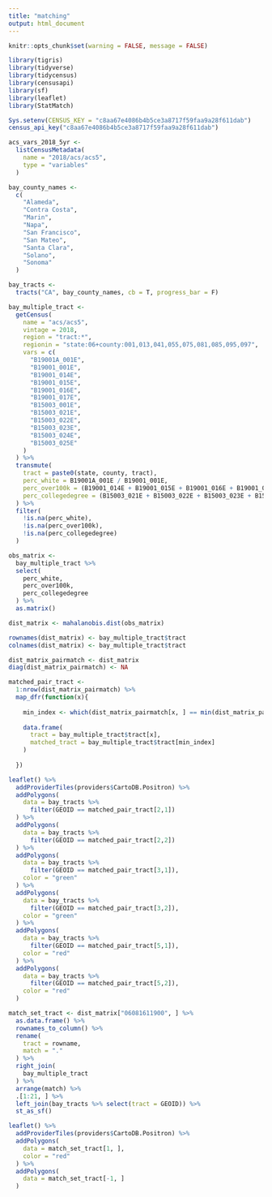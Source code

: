 ```yaml
---
title: "matching"
output: html_document
---
```

```r
knitr::opts_chunk$set(warning = FALSE, message = FALSE)
```
```r
library(tigris)
library(tidyverse)
library(tidycensus)
library(censusapi)
library(sf)
library(leaflet)
library(StatMatch)

Sys.setenv(CENSUS_KEY = "c8aa67e4086b4b5ce3a8717f59faa9a28f611dab")
census_api_key("c8aa67e4086b4b5ce3a8717f59faa9a28f611dab")
```
```r
acs_vars_2018_5yr <-
  listCensusMetadata(
    name = "2018/acs/acs5",
    type = "variables"
  )

bay_county_names <-
  c(
    "Alameda",
    "Contra Costa",
    "Marin",
    "Napa",
    "San Francisco",
    "San Mateo",
    "Santa Clara",
    "Solano",
    "Sonoma"
  )

bay_tracts <-
  tracts("CA", bay_county_names, cb = T, progress_bar = F)

bay_multiple_tract <- 
  getCensus(
    name = "acs/acs5",
    vintage = 2018,
    region = "tract:*",
    regionin = "state:06+county:001,013,041,055,075,081,085,095,097",
    vars = c(
      "B19001A_001E",
      "B19001_001E",
      "B19001_014E",
      "B19001_015E",
      "B19001_016E",
      "B19001_017E",
      "B15003_001E",
      "B15003_021E",
      "B15003_022E",
      "B15003_023E",
      "B15003_024E",
      "B15003_025E"
    )
  ) %>% 
  transmute(
    tract = paste0(state, county, tract),
    perc_white = B19001A_001E / B19001_001E,
    perc_over100k = (B19001_014E + B19001_015E + B19001_016E + B19001_017E) / B19001_001E,
    perc_collegedegree = (B15003_021E + B15003_022E + B15003_023E + B15003_024E + B15003_025E) / B15003_001E
  ) %>% 
  filter(
    !is.na(perc_white), 
    !is.na(perc_over100k),
    !is.na(perc_collegedegree)
  )
```
```r
obs_matrix <-
  bay_multiple_tract %>% 
  select(
    perc_white, 
    perc_over100k,
    perc_collegedegree
  ) %>% 
  as.matrix()
```
```r
dist_matrix <- mahalanobis.dist(obs_matrix)

rownames(dist_matrix) <- bay_multiple_tract$tract
colnames(dist_matrix) <- bay_multiple_tract$tract
```
```r
dist_matrix_pairmatch <- dist_matrix
diag(dist_matrix_pairmatch) <- NA

matched_pair_tract <-
  1:nrow(dist_matrix_pairmatch) %>% 
  map_dfr(function(x){
    
    min_index <- which(dist_matrix_pairmatch[x, ] == min(dist_matrix_pairmatch[x, ], na.rm = T))
    
    data.frame(
      tract = bay_multiple_tract$tract[x],
      matched_tract = bay_multiple_tract$tract[min_index]
    )
    
  })
```
```r
leaflet() %>% 
  addProviderTiles(providers$CartoDB.Positron) %>% 
  addPolygons(
    data = bay_tracts %>% 
      filter(GEOID == matched_pair_tract[2,1])
  ) %>% 
  addPolygons(
    data = bay_tracts %>% 
      filter(GEOID == matched_pair_tract[2,2])
  ) %>% 
  addPolygons(
    data = bay_tracts %>% 
      filter(GEOID == matched_pair_tract[3,1]),
    color = "green"
  ) %>% 
  addPolygons(
    data = bay_tracts %>% 
      filter(GEOID == matched_pair_tract[3,2]),
    color = "green"
  ) %>% 
  addPolygons(
    data = bay_tracts %>% 
      filter(GEOID == matched_pair_tract[5,1]),
    color = "red"
  ) %>% 
  addPolygons(
    data = bay_tracts %>% 
      filter(GEOID == matched_pair_tract[5,2]),
    color = "red"
  )
```
```r
match_set_tract <- dist_matrix["06081611900", ] %>%
  as.data.frame() %>%
  rownames_to_column() %>%
  rename(
    tract = rowname,
    match = "."
  ) %>%
  right_join(
    bay_multiple_tract
  ) %>%
  arrange(match) %>%
  .[1:21, ] %>%
  left_join(bay_tracts %>% select(tract = GEOID)) %>%
  st_as_sf()

leaflet() %>%
  addProviderTiles(providers$CartoDB.Positron) %>%
  addPolygons(
    data = match_set_tract[1, ],
    color = "red"
  ) %>%
  addPolygons(
    data = match_set_tract[-1, ]
  )
```


